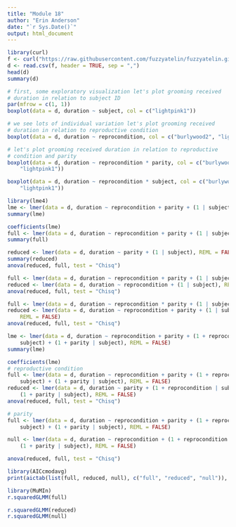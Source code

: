 ```yaml
---
title: "Module 18"
author: "Erin Anderson"
date: "`r Sys.Date()`"
output: html_document
---
```


```r
library(curl)
f <- curl("https://raw.githubusercontent.com/fuzzyatelin/fuzzyatelin.github.io/master/AN588_Fall21/chimpgrooming.csv")
d <- read.csv(f, header = TRUE, sep = ",")
head(d)
summary(d)
```

```r
# first, some exploratory visualization let's plot grooming received
# duration in relation to subject ID
par(mfrow = c(1, 1))
boxplot(data = d, duration ~ subject, col = c("lightpink1"))
```

```r
# we see lots of individual variation let's plot grooming received
# duration in relation to reproductive condition
boxplot(data = d, duration ~ reprocondition, col = c("burlywood2", "lightpink1"))
```

```r
# let's plot grooming received duration in relation to reproductive
# condition and parity
boxplot(data = d, duration ~ reprocondition * parity, col = c("burlywood2",
    "lightpink1"))
```

```r
boxplot(data = d, duration ~ reprocondition * subject, col = c("burlywood2",
    "lightpink1"))
```

```r
library(lme4)
lme <- lmer(data = d, duration ~ reprocondition + parity + (1 | subject))
summary(lme)
```

``` r
coefficients(lme)
full <- lmer(data = d, duration ~ reprocondition + parity + (1 | subject), REML = FALSE)
summary(full)
```

``` r
reduced <- lmer(data = d, duration ~ parity + (1 | subject), REML = FALSE)
summary(reduced)
anova(reduced, full, test = "Chisq")
```

``` r
full <- lmer(data = d, duration ~ reprocondition + parity + (1 | subject), REML = FALSE)
reduced <- lmer(data = d, duration ~ reprocondition + (1 | subject), REML = FALSE)
anova(reduced, full, test = "Chisq")
```

``` r
full <- lmer(data = d, duration ~ reprocondition * parity + (1 | subject), REML = FALSE)
reduced <- lmer(data = d, duration ~ reprocondition + parity + (1 | subject),
    REML = FALSE)
anova(reduced, full, test = "Chisq")
```

``` r
lme <- lmer(data = d, duration ~ reprocondition + parity + (1 + reprocondition |
    subject) + (1 + parity | subject), REML = FALSE)
summary(lme)

```

```r
coefficients(lme)
# reproductive condition
full <- lmer(data = d, duration ~ reprocondition + parity + (1 + reprocondition |
    subject) + (1 + parity | subject), REML = FALSE)
reduced <- lmer(data = d, duration ~ parity + (1 + reprocondition | subject) +
    (1 + parity | subject), REML = FALSE)
anova(reduced, full, test = "Chisq")
```

```r
# parity
full <- lmer(data = d, duration ~ reprocondition + parity + (1 + reprocondition |
    subject) + (1 + parity | subject), REML = FALSE)
```

```r
null <- lmer(data = d, duration ~ reprocondition + (1 + reprocondition | subject) +
    (1 + parity | subject), REML = FALSE)
```

```r
anova(reduced, full, test = "Chisq")

```

```r
library(AICcmodavg)
print(aictab(list(full, reduced, null), c("full", "reduced", "null")), LL = FALSE)
```

```r
library(MuMIn)
r.squaredGLMM(full)
```

```r
r.squaredGLMM(reduced)
r.squaredGLMM(null)
```
